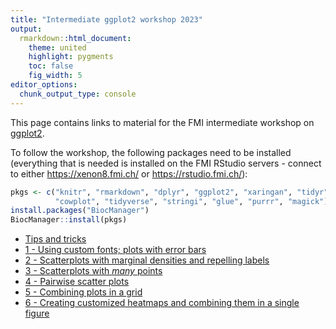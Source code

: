 ```yaml
---
title: "Intermediate ggplot2 workshop 2023"
output:
  rmarkdown::html_document:
    theme: united
    highlight: pygments
    toc: false
    fig_width: 5
editor_options: 
  chunk_output_type: console
---
```


This page contains links to material for the FMI intermediate workshop on [ggplot2](https://ggplot2.tidyverse.org/).

To follow the workshop, the following packages need to be installed (everything 
that is needed is installed on the FMI RStudio servers - connect to either 
[https://xenon8.fmi.ch/](https://xenon8.fmi.ch/) or [https://rstudio.fmi.ch/](https://rstudio.fmi.ch/)):

```r
pkgs <- c("knitr", "rmarkdown", "dplyr", "ggplot2", "xaringan", "tidyr", "MASS",
          "cowplot", "tidyverse", "stringi", "glue", "purrr", "magick")
install.packages("BiocManager")
BiocManager::install(pkgs)
```


* [Tips and tricks](https://fmicompbio.github.io/intermediate_ggplot2_FMI2023/intermediate_ggplot2.html)
* [1 - Using custom fonts; plots with error bars](https://fmicompbio.github.io/intermediate_ggplot2_FMI2023/1_fonts_errbars.html)
* [2 - Scatterplots with marginal densities and repelling labels](https://fmicompbio.github.io/intermediate_ggplot2_FMI2023/2_ggmargin_ggrepel.html)
* [3 - Scatterplots with *many* points](https://fmicompbio.github.io/intermediate_ggplot2_FMI2023/3_many_points_scatterplot.html)
* [4 - Pairwise scatter plots](https://fmicompbio.github.io/intermediate_ggplot2_FMI2023/4_ggpairs.html)
* [5 - Combining plots in a grid](https://fmicompbio.github.io/intermediate_ggplot2_FMI2023/5_combining_plot_panels.html)
* [6 - Creating customized heatmaps and combining them in a single figure](https://fmicompbio.github.io/intermediate_ggplot2_FMI2023/6_ppi_heatmaps.html)


